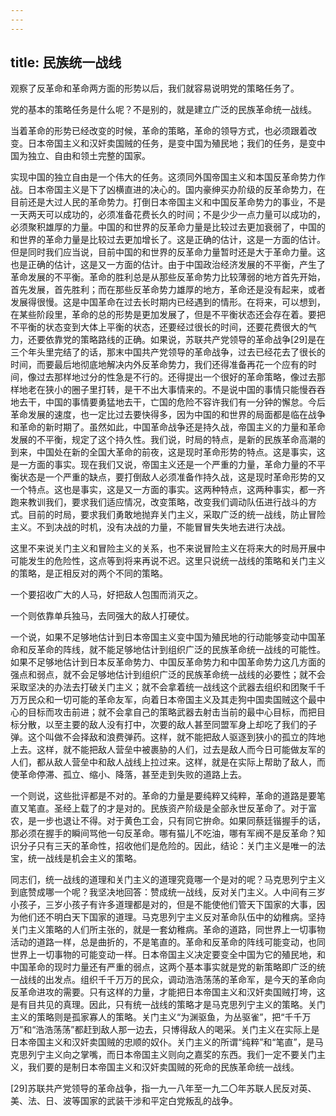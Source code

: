 ```yaml
---
---
---
```

title: 民族统一战线
---




观察了反革命和革命两方面的形势以后，我们就容易说明党的策略任务了。

党的基本的策略任务是什么呢？不是别的，就是建立广泛的民族革命统一战线。

当着革命的形势已经改变的时候，革命的策略，革命的领导方式，也必须跟着改变。日本帝国主义和汉奸卖国贼的任务，是变中国为殖民地；我们的任务，是变中国为独立、自由和领土完整的国家。

实现中国的独立自由是一个伟大的任务。这须同外国帝国主义和本国反革命势力作战。日本帝国主义是下了凶横直进的决心的。国内豪绅买办阶级的反革命势力，在目前还是大过人民的革命势力。打倒日本帝国主义和中国反革命势力的事业，不是一天两天可以成功的，必须准备花费长久的时间；不是少少一点力量可以成功的，必须聚积雄厚的力量。中国的和世界的反革命力量是比较过去更加衰弱了，中国的和世界的革命力量是比较过去更加增长了。这是正确的估计，这是一方面的估计。但是同时我们应当说，目前中国的和世界的反革命力量暂时还是大于革命力量。这也是正确的估计，这是又一方面的估计。由于中国政治经济发展的不平衡，产生了革命发展的不平衡。革命的胜利总是从那些反革命势力比较薄弱的地方首先开始，首先发展，首先胜利；而在那些反革命势力雄厚的地方，革命还是没有起来，或者发展得很慢。这是中国革命在过去长时期内已经遇到的情形。在将来，可以想到，在某些阶段里，革命的总的形势是更加发展了，但是不平衡状态还会存在着。要把不平衡的状态变到大体上平衡的状态，还要经过很长的时间，还要花费很大的气力，还要依靠党的策略路线的正确。如果说，苏联共产党领导的革命战争[29]是在三个年头里完结了的话，那末中国共产党领导的革命战争，过去已经花去了很长的时间，而要最后地彻底地解决内外反革命势力，我们还得准备再花一个应有的时间，像过去那样地过分的性急是不行的。还得提出一个很好的革命策略，像过去那样地老在狭小的圈子里打转，是干不出大事情来的。不是说中国的事情只能慢吞吞地去干，中国的事情要勇猛地去干，亡国的危险不容许我们有一分钟的懈怠。今后革命发展的速度，也一定比过去要快得多，因为中国的和世界的局面都是临在战争和革命的新时期了。虽然如此，中国革命战争还是持久战，帝国主义的力量和革命发展的不平衡，规定了这个持久性。我们说，时局的特点，是新的民族革命高潮的到来，中国处在新的全国大革命的前夜，这是现时革命形势的特点。这是事实，这是一方面的事实。现在我们又说，帝国主义还是一个严重的力量，革命力量的不平衡状态是一个严重的缺点，要打倒敌人必须准备作持久战，这是现时革命形势的又一个特点。这也是事实，这是又一方面的事实。这两种特点，这两种事实，都一齐跑来教训我们，要求我们适应情况，改变策略，改变我们调动队伍进行战斗的方式。目前的时局，要求我们勇敢地抛弃关门主义，采取广泛的统一战线，防止冒险主义。不到决战的时机，没有决战的力量，不能冒冒失失地去进行决战。

这里不来说关门主义和冒险主义的关系，也不来说冒险主义在将来大的时局开展中可能发生的危险性，这点等到将来再说不迟。这里只说统一战线的策略和关门主义的策略，是正相反对的两个不同的策略。

一个要招收广大的人马，好把敌人包围而消灭之。

一个则依靠单兵独马，去同强大的敌人打硬仗。

一个说，如果不足够地估计到日本帝国主义变中国为殖民地的行动能够变动中国革命和反革命的阵线，就不能足够地估计到组织广泛的民族革命统一战线的可能性。如果不足够地估计到日本反革命势力、中国反革命势力和中国革命势力这几方面的强点和弱点，就不会足够地估计到组织广泛的民族革命统一战线的必要性；就不会采取坚决的办法去打破关门主义；就不会拿着统一战线这个武器去组织和团聚千千万万民众和一切可能的革命友军，向着日本帝国主义及其走狗中国卖国贼这个最中心的目标而攻击前进；就不会拿自己的策略武器去射击当前的最中心目标，而把目标分散，以至主要的敌人没有打中，次要的敌人甚至同盟军身上却吃了我们的子弹。这个叫做不会择敌和浪费弹药。这样，就不能把敌人驱逐到狭小的孤立的阵地上去。这样，就不能把敌人营垒中被裹胁的人们，过去是敌人而今日可能做友军的人们，都从敌人营垒中和敌人战线上拉过来。这样，就是在实际上帮助了敌人，而使革命停滞、孤立、缩小、降落，甚至走到失败的道路上去。

一个则说，这些批评都是不对的。革命的力量是要纯粹又纯粹，革命的道路是要笔直又笔直。圣经上载了的才是对的。民族资产阶级是全部永世反革命了。对于富农，是一步也退让不得。对于黄色工会，只有同它拚命。如果同蔡廷锴握手的话，那必须在握手的瞬间骂他一句反革命。哪有猫儿不吃油，哪有军阀不是反革命？知识分子只有三天的革命性，招收他们是危险的。因此，结论：关门主义是唯一的法宝，统一战线是机会主义的策略。

同志们，统一战线的道理和关门主义的道理究竟哪一个是对的呢？马克思列宁主义到底赞成哪一个呢？我坚决地回答：赞成统一战线，反对关门主义。人中间有三岁小孩子，三岁小孩子有许多道理都是对的，但是不能使他们管天下国家的大事，因为他们还不明白天下国家的道理。马克思列宁主义反对革命队伍中的幼稚病。坚持关门主义策略的人们所主张的，就是一套幼稚病。革命的道路，同世界上一切事物活动的道路一样，总是曲折的，不是笔直的。革命和反革命的阵线可能变动，也同世界上一切事物的可能变动一样。日本帝国主义决定要变全中国为它的殖民地，和中国革命的现时力量还有严重的弱点，这两个基本事实就是党的新策略即广泛的统一战线的出发点。组织千千万万的民众，调动浩浩荡荡的革命军，是今天的革命向反革命进攻的需要。只有这样的力量，才能把日本帝国主义和汉奸卖国贼打垮，这是有目共见的真理。因此，只有统一战线的策略才是马克思列宁主义的策略。关门主义的策略则是孤家寡人的策略。关门主义“为渊驱鱼，为丛驱雀”，把“千千万万”和“浩浩荡荡”都赶到敌人那一边去，只博得敌人的喝采。关门主义在实际上是日本帝国主义和汉奸卖国贼的忠顺的奴仆。关门主义的所谓“纯粹”和“笔直”，是马克思列宁主义向之掌嘴，而日本帝国主义则向之嘉奖的东西。我们一定不要关门主义，我们要的是制日本帝国主义和汉奸卖国贼的死命的民族革命统一战线。



[29]苏联共产党领导的革命战争，指一九一八年至一九二〇年苏联人民反对英、美、法、日、波等国家的武装干涉和平定白党叛乱的战争。